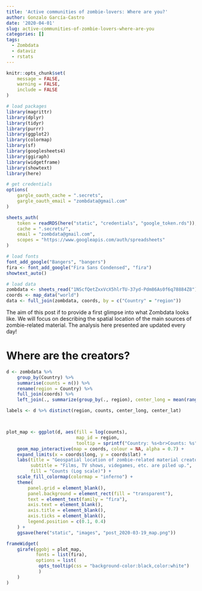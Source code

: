 ```yaml
---
title: 'Active communities of zombie-lovers: Where are you?'
author: Gonzalo García-Castro
date: '2020-04-01'
slug: active-communities-of-zombie-lovers-where-are-you
categories: []
tags:
  - Zombdata
  - dataviz
  - rstats
---
```


```r
knitr::opts_chunk$set(
	message = FALSE,
	warning = FALSE,
	include = FALSE
)
```


```r

# load packages
library(magrittr)
library(dplyr)
library(tidyr)
library(purrr)
library(ggplot2)
library(colormap)
library(sf)
library(googlesheets4)
library(ggiraph)
library(widgetframe)
library(showtext)
library(here)

# get credentials
options(
	gargle_oauth_cache = ".secrets",
	gargle_oauth_email = "zombdata@gmail.com"
)

sheets_auth(
	token = readRDS(here("static", "credentials", "google_token.rds")),
	cache = ".secrets/",
	email = "zombdata@gmail.com",
	scopes = "https://www.googleapis.com/auth/spreadsheets"
)

# load fonts
font_add_google("Bangers", "bangers")
fira <- font_add_google("Fira Sans Condensed", "fira")
showtext_auto()

# load data
zombdata <- sheets_read("1NScfQetZxxVcX5hlrTU-37yd-Pdm86As0f6q78884Z8")
coords <- map_data("world")
data <- full_join(zombdata, coords, by = c("Country" = "region"))

```


The aim of this post if to provide a first glimpse into what Zombdata looks like. We will focus on describing the spatial location of the main sources of zombie-related material. The analysis here presented are updated every day!

# Where are the creators?

```r

d <- zombdata %>%
	group_by(Country) %>%
	summarise(counts = n()) %>%
	rename(region = Country) %>%
	full_join(coords) %>%
	left_join(., summarize(group_by(., region), center_long = mean(range(long)), center_lat = mean(range(lat))))

labels <- d %>% distinct(region, counts, center_long, center_lat)



plot_map <- ggplot(d, aes(fill = log(counts),
						  map_id = region,
						  tooltip = sprintf("Country: %s<br>Counts: %s", region, counts))) +
	geom_map_interactive(map = coords, colour = NA, alpha = 0.7) +
	expand_limits(x = coords$long, y = coords$lat) +
	labs(title = "Geospatial location of zombie-related material creators",
		 subtitle = "Films, TV shows, videgames, etc. are piled up.",
		 fill = "Counts (Log scale)") +
	scale_fill_colormap(colormap = "inferno") +
	theme(
		panel.grid = element_blank(),
		panel.background = element_rect(fill = "transparent"),
		text = element_text(family = "fira"),
		axis.text = element_blank(),
		axis.title = element_blank(),
		axis.ticks = element_blank(),
		legend.position = c(0.1, 0.4)
	) +
	ggsave(here("static", "images", "post_2020-03-19_map.png"))

frameWidget(
	girafe(ggobj = plot_map,
		   fonts = list(fira),
		   options = list(
		   	opts_tooltip(css = "background-color:black,color:white")
		   	)
	)
)


```
